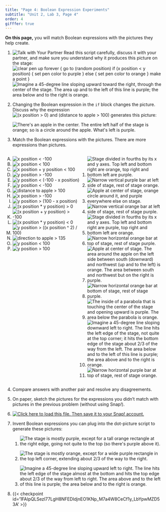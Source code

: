 ```yaml
---
title: "Page 4: Boolean Expression Experiments"
subtitle: "Unit 2, Lab 3, Page 4"
order: 4
gifffer: true
---
```


::: learn
**On this page,** you will match Boolean expressions
with the pictures they help create.
:::

::: forYouToDo

(@) <img src="/img/icons/talk-with-your-partner-mini.png" title="Talk with Your Partner" alt="Talk with Your Partner"/>
    Read this script carefully, discuss it with your partner, and make sure
    you understand why it produces this picture on the stage:<br />
    <img src="/img/2-complexity/dotscript.png" title="clear
    pen up
    forever {
    go to (random position)
    if (x position &lt; y position) {
    set pen color to purple
    } else {
    set pen color to orange
    }
    make a point
    }" alt="clear
    pen up
    forever {
    go to (random position)
    if (x position &lt; y position) {
    set pen color to purple
    } else {
    set pen color to orange
    }
    make a point
    }" class="ms-4"/>
    <img src="/img/2-complexity/y-gtr-x.png" title=" Imagine a 45-degree line sloping upward toward the right, through the center of the stage. The area up and to the left of this line is purple; the area below and to the right is orange." alt=" Imagine a 45-degree line sloping upward toward the right, through the center of the stage. The area up and to the left of this line is purple; the area below and to the right is orange." class="ms-4"/></li>

(@) Changing the Boolean expression in the `if` block changes
the picture. Discuss why the expression <img src="/img/2-complexity/apple-script.png" alt="(x position > 0) and (distance to apple > 100)" title="(x position > 0) and (distance to apple > 100)">
generates this picture:

    <img src="/img/2-complexity/apple.png" title="There&apos;s an apple in the center. The entire left half of the stage is orange; so is a circle around the apple. What&apos;s left is purple." alt="There&apos;s an apple in the center. The entire left half of the stage is orange; so is a circle around the apple. What&apos;s left is purple." class="ms-4"/></li>

(@) Match the Boolean expressions with the pictures. There are more
expressions than pictures.<br />

:::: {style="display: grid; grid-template-columns: auto auto;"}
<div>

<ol type="A">
<li><img src="/img/2-complexity/x-lt--100-script.png" alt="x position < -100" title="x position < -100"></li>
<li><img src="/img/2-complexity/x-lt-100-script.png" alt="x position < 100" title="x position < 100"></li>
<li><img src="/img/2-complexity/x+y-lt-100-script.png" alt="x position + y position < 100" title="x position + y position < 100"></li>
<li><img src="/img/2-complexity/y-gt--100-script.png" alt="y position > -100" title="y position > -100"></li>
<li><img src="/img/2-complexity/x+y-lt--100-script.png" alt="y position < (-100 - x position)" title="y position < (-100 - x position)"></li>
<li><img src="/img/2-complexity/y-lt--100-script.png" alt="y position < -100" title="y position < -100"></li>
<li><img src="/img/2-complexity/dist-gt-100-script.png" alt="distance to apple > 100" title="distance to apple > 100"></li>
<li><img src="/img/2-complexity/x-gt--100-script.png" alt="x position > -100" title="x position > -100"></li>
<li><img src="/img/2-complexity/x+y-gt-100-script.png" alt="y position > (100 - x position)" title="y position > (100 - x position)"></li>
<li><img src="/img/2-complexity/xy-gt-0-script.png" alt="(x position * y position) > 0" title="(x position * y position) > 0"></li>
<li><img src="/img/2-complexity/x+y-gt--100-script.png" alt="(x position + y position) > -100" title="(x position + y position) > -100"></li>
<li><img src="/img/2-complexity/xy-lt-0-script.png" alt="(x position * y position) < 0" title="(x position * y position) < 0"></li>
<li><img src="/img/2-complexity/quadratic.png" alt="y position > ((x position ^ 2) / 100)" title="y position > ((x position ^ 2) / 100)"></li>
<li><img src="/img/2-complexity/dir-to-apple-gt-135-script.png" alt="direction to apple > 135" title="direction to apple > 135"></li>
<li><img src="/img/2-complexity/y-lt-100-script.png" alt="y position < 100" title="y position < 100"></li>
<li><img src="/img/2-complexity/y-gt-100-script.png" alt="y position > 100" title="y position > 100"></li>
</ol>

</div>

<div>

<ol class="horizontal">

<li><img src="/img/2-complexity/xy-gt-0.png" title="Stage divided in fourths by its x and y axes. Top left and bottom right are orange, top right and bottom left are purple." alt="Stage divided in fourths by its x and y axes. Top left and bottom right are orange, top right and bottom left are purple."/></li>

<li><img src="/img/2-complexity/x-lt--100.png" title="Narrow vertical purple bar at left side of stage, rest of stage orange." alt="Narrow vertical purple bar at left side of stage, rest of stage orange."/></li>

<li><img src="/img/2-complexity/dist-gt-100.png" title="Apple at center of stage, orange circle around it, and purple everywhere else on stage." alt="Apple at center of stage, orange circle around it, and purple everywhere else on stage."/></li>

<li><img src="/img/2-complexity/x-gt-100.png" title="Narrow vertical orange bar at left side of stage, rest of stage purple." alt="Narrow vertical orange bar at left side of stage, rest of stage purple."/></li>

<li><img src="/img/2-complexity/xy-lt-0.png" title="Stage divided in fourths by its x and y axes. Top left and bottom right are purple, top right and bottom left are orange." alt="Stage divided in fourths by its x and y axes. Top left and bottom right are purple, top right and bottom left are orange."/></li>

<li><img src="/img/2-complexity/y-lt-100.png" title="Narrow horizontal orange bar at top of stage, rest of stage purple." alt="Narrow horizontal orange bar at top of stage, rest of stage purple."/></li>

<li><img src="/img/2-complexity/dir-to-apple-gt-135.png" title="Apple at center of stage. The area around the apple on the left side between south (downward) and northwest (up and to the left) is orange.  The area between south and northwest but on the right is purple." alt="Apple at center of stage. The area around the apple on the left side between south (downward) and northwest (up and to the left) is orange.  The area between south and northwest but on the right is purple."/></li>

<li><img src="/img/2-complexity/y-gt--100.png" title="Narrow horizontal orange bar at bottom of stage, rest of stage purple." alt="Narrow horizontal orange bar at bottom of stage, rest of stage purple."/></li>

<li><img src="/img/2-complexity/parabola.png" title="The inside of a parabola that is touching the center of the stage and opening upward is purple. The area below the parabola is orange." alt="The inside of a parabola that is touching the center of the stage and opening upward is purple. The area below the parabola is orange."/></li>

<li><img src="/img/2-complexity/x+y-lt--100.png" title="Imagine a 45-degree line sloping downward left to right.  The line hits the left edge of the stage, not quite at the top corner; it hits the bottom edge of the stage about 2/3 of the way from the left.  The area below and to the left of this line is purple; the area above and to the right is orange." alt="Imagine a 45-degree line sloping downward left to right.  The line hits the left edge of the stage, not quite at the top corner; it hits the bottom edge of the stage about 2/3 of the way from the left.  The area below and to the left of this line is purple; the area above and to the right is orange."/></li>

<li><img src="/img/2-complexity/y-gt-100.png" title="Narrow horizontal purple bar at top of stage, rest of stage orange." alt="Narrow horizontal purple bar at top of stage, rest of stage orange."/></li>

</ol>

</div>
::::

(@) Compare answers with another pair and resolve any
disagreements.

(@) On paper, sketch the pictures for the expressions you didn't match
with pictures in the previous problem (without using
Snap<em>!</em>).

(@) <a href="/prog/2-complexity/U2L3-Dots.xml" class="run"><img src="/img/icons/load-save.png" title="Click here to load this file. Then save it to your Snap! account." alt="Click here to load this file. Then save it to your Snap! account." class="inline"/></a>


(@) Invent Boolean expressions you can plug into the dot-picture script to
generate these pictures:

    <ol class="horizontal">

    <li><img src="/img/2-complexity/x-lt-100-or-y-gt-100.png" title="The stage is mostly purple, except for a tall orange rectangle at the right edge, going not quite to the top (so there&apos;s purple above it)." alt="The stage is mostly purple, except for a tall orange rectangle at the right edge, going not quite to the top (so there&apos;s purple above it)."/></li>

    <li><img src="/img/2-complexity/x-lt-100-and-y-gt-100.png" title="The stage is mostly orange, except for a wide purple rectangle in the top left corner, extending about 2/3 of the way to the right." alt="The stage is mostly orange, except for a wide purple rectangle in the top left corner, extending about 2/3 of the way to the right."/></li>

    <li><img src="/img/2-complexity/x-y-lt--100.png" title="Imagine a 45-degree line sloping upward left to right. The line hits the left edge of the stage almost at the bottom and hits the top edge about 2/3 of the way from left to right. The area above and to the left of this line is purple; the area below and to the right is orange." alt="Imagine a 45-degree line sloping upward left to right. The line hits the left edge of the stage almost at the bottom and hits the top edge about 2/3 of the way from left to right. The area above and to the left of this line is purple; the area below and to the right is orange."/></li>

    </ol>

(@) {{< checkpoint id='1FAIpQLSezI77LgH8NFEDldjnEO1KNp_M7a4W8CeCf1y_LbYpwMZD53A' >}}

</ol>
:::
